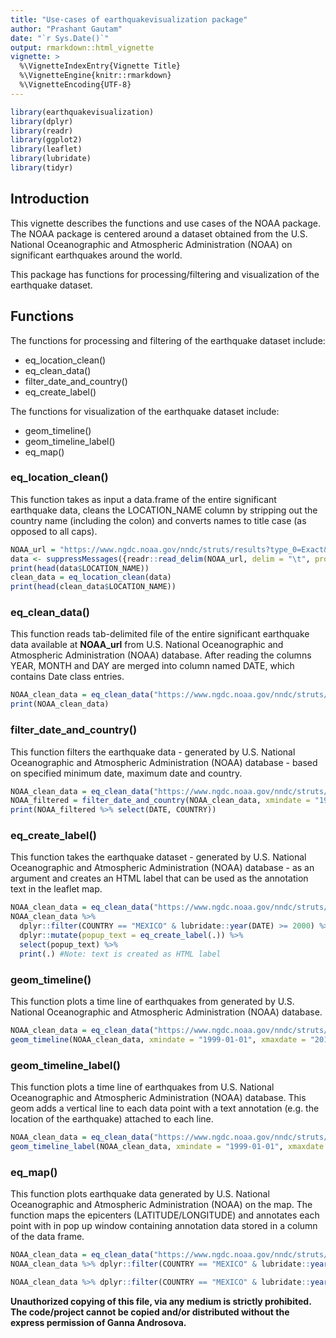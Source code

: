 ---
title: "Use-cases of earthquakevisualization package"
author: "Prashant Gautam"
date: "`r Sys.Date()`"
output: rmarkdown::html_vignette
vignette: >
  %\VignetteIndexEntry{Vignette Title}
  %\VignetteEngine{knitr::rmarkdown}
  %\VignetteEncoding{UTF-8}
---

```{r Libraries, echo = FALSE, include = FALSE}
library(earthquakevisualization)
library(dplyr)
library(readr)
library(ggplot2)
library(leaflet)
library(lubridate)
library(tidyr)
```

## Introduction

This vignette describes the functions and use cases of the NOAA package. The NOAA package is centered around a dataset obtained from the U.S. National Oceanographic and Atmospheric Administration (NOAA) on significant earthquakes around the world.

This package has functions for processing/filtering and visualization of the earthquake dataset.

## Functions

The functions for processing and filtering of the earthquake dataset include:

- eq_location_clean()
- eq_clean_data()
- filter_date_and_country()
- eq_create_label()

The functions for visualization of the earthquake dataset include:

- geom_timeline()
- geom_timeline_label()
- eq_map()

### eq_location_clean()

This function takes as input a data.frame of the entire significant earthquake data, cleans the LOCATION_NAME column by stripping out the country name (including the colon) and converts names to title case (as opposed to all caps).

```{r eq_location_clean}
NOAA_url = "https://www.ngdc.noaa.gov/nndc/struts/results?type_0=Exact&query_0=$ID&t=101650&s=13&d=189&dfn=signif.txt"
data <- suppressMessages({readr::read_delim(NOAA_url, delim = "\t", progress = FALSE)})
print(head(data$LOCATION_NAME))
clean_data = eq_location_clean(data)
print(head(clean_data$LOCATION_NAME))
```

### eq_clean_data()

This function reads tab-delimited file of the entire significant earthquake data available at **NOAA_url** from U.S. National Oceanographic and Atmospheric Administration (NOAA) database. After reading the columns YEAR, MONTH and DAY are merged into column named DATE, which contains Date class entries.

```{r eq_clean_data}
NOAA_clean_data = eq_clean_data("https://www.ngdc.noaa.gov/nndc/struts/results?type_0=Exact&query_0=$ID&t=101650&s=13&d=189&dfn=signif.txt")
print(NOAA_clean_data)
```

### filter_date_and_country()

This function filters the earthquake data - generated by U.S. National Oceanographic and Atmospheric Administration (NOAA) database - based on specified minimum date, maximum date and country.

```{r filter_date_and_country}
NOAA_clean_data = eq_clean_data("https://www.ngdc.noaa.gov/nndc/struts/results?type_0=Exact&query_0=$ID&t=101650&s=13&d=189&dfn=signif.txt")
NOAA_filtered = filter_date_and_country(NOAA_clean_data, xmindate = "1999-01-01", xmaxdate = "2017-12-31", country = c("CHINA", "USA"))
print(NOAA_filtered %>% select(DATE, COUNTRY))
```

### eq_create_label()

This function takes the earthquake dataset - generated by U.S. National Oceanographic and Atmospheric Administration (NOAA) database - as an argument and creates an HTML label that can be used as the annotation text in the leaflet map.

```{r eq_create_label}
NOAA_clean_data = eq_clean_data("https://www.ngdc.noaa.gov/nndc/struts/results?type_0=Exact&query_0=$ID&t=101650&s=13&d=189&dfn=signif.txt")
NOAA_clean_data %>% 
  dplyr::filter(COUNTRY == "MEXICO" & lubridate::year(DATE) >= 2000) %>% 
  dplyr::mutate(popup_text = eq_create_label(.)) %>% 
  select(popup_text) %>% 
  print(.) #Note: text is created as HTML label
```

### geom_timeline()

This function plots a time line of earthquakes from generated by U.S. National Oceanographic and Atmospheric Administration (NOAA) database.

```{r geom_timeline, fig.width=7, fig.height=4}
NOAA_clean_data = eq_clean_data("https://www.ngdc.noaa.gov/nndc/struts/results?type_0=Exact&query_0=$ID&t=101650&s=13&d=189&dfn=signif.txt")
geom_timeline(NOAA_clean_data, xmindate = "1999-01-01", xmaxdate = "2017-12-31", country = c("CHINA", "USA", "JAPAN"))
```

### geom_timeline_label()

This function plots a time line of earthquakes from U.S. National Oceanographic and Atmospheric Administration (NOAA) database. This geom adds a vertical line to each data point with a text annotation (e.g. the location of the earthquake) attached to each line.

```{r geom_timeline_label, fig.width=7, fig.height=4}
NOAA_clean_data = eq_clean_data("https://www.ngdc.noaa.gov/nndc/struts/results?type_0=Exact&query_0=$ID&t=101650&s=13&d=189&dfn=signif.txt")
geom_timeline_label(NOAA_clean_data, xmindate = "1999-01-01", xmaxdate = "2017-12-31", country = c("CHINA", "USA"), n_max = 7.2)
```

### eq_map()

This function plots earthquake data generated by U.S. National Oceanographic and Atmospheric Administration (NOAA) on the map. The function maps the epicenters (LATITUDE/LONGITUDE) and annotates each point with in pop up window containing annotation data stored in a column of the data frame.

```{r eq_map, fig.width=7, fig.height=4}
NOAA_clean_data = eq_clean_data("https://www.ngdc.noaa.gov/nndc/struts/results?type_0=Exact&query_0=$ID&t=101650&s=13&d=189&dfn=signif.txt")
NOAA_clean_data %>% dplyr::filter(COUNTRY == "MEXICO" & lubridate::year(DATE) >= 2000) %>% eq_map(annot_col = "DATE")

NOAA_clean_data %>% dplyr::filter(COUNTRY == "MEXICO" & lubridate::year(DATE) >= 2000) %>% dplyr::mutate(popup_text = eq_create_label(.)) %>% eq_map(annot_col = "popup_text")
```

**Unauthorized copying of this file, via any medium is strictly prohibited. The code/project cannot be copied and/or distributed without the express permission of Ganna Androsova.**
